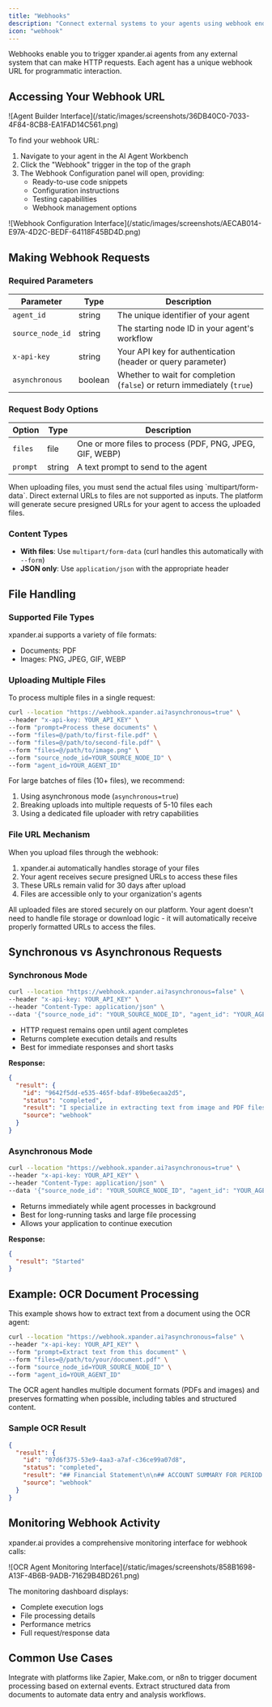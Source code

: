 ```yaml
---
title: "Webhooks"
description: "Connect external systems to your agents using webhook endpoints"
icon: "webhook"
---
```


Webhooks enable you to trigger xpander.ai agents from any external system that can make HTTP requests. Each agent has a unique webhook URL for programmatic interaction.

## Accessing Your Webhook URL

<Frame caption="Agent Builder Interface">
![Agent Builder Interface](/static/images/screenshots/36DB40C0-7033-4F84-8CB8-EA1FAD14C561.png)
</Frame>

To find your webhook URL:
1. Navigate to your agent in the AI Agent Workbench
2. Click the "Webhook" trigger in the top of the graph
3. The Webhook Configuration panel will open, providing:
   - Ready-to-use code snippets
   - Configuration instructions
   - Testing capabilities
   - Webhook management options

<Frame caption="Webhook Configuration Interface">
![Webhook Configuration Interface](/static/images/screenshots/AECAB014-E97A-4D2C-BEDF-64118F45BD4D.png)
</Frame>

## Making Webhook Requests

### Required Parameters

| Parameter | Type | Description |
| --------- | ---- | ----------- |
| `agent_id` | string | The unique identifier of your agent |
| `source_node_id` | string | The starting node ID in your agent's workflow |
| `x-api-key` | string | Your API key for authentication (header or query parameter) |
| `asynchronous` | boolean | Whether to wait for completion (`false`) or return immediately (`true`) |

### Request Body Options

| Option | Type | Description |
| ------ | ---- | ----------- |
| `files` | file | One or more files to process (PDF, PNG, JPEG, GIF, WEBP) |
| `prompt` | string | A text prompt to send to the agent |

<Warning>
When uploading files, you must send the actual files using `multipart/form-data`. Direct external URLs to files are not supported as inputs. The platform will generate secure presigned URLs for your agent to access the uploaded files.
</Warning>

### Content Types

- **With files**: Use `multipart/form-data` (curl handles this automatically with `--form`)
- **JSON only**: Use `application/json` with the appropriate header

## File Handling

### Supported File Types

xpander.ai supports a variety of file formats:
- Documents: PDF
- Images: PNG, JPEG, GIF, WEBP

### Uploading Multiple Files

To process multiple files in a single request:

```bash
curl --location "https://webhook.xpander.ai?asynchronous=true" \
--header "x-api-key: YOUR_API_KEY" \
--form "prompt=Process these documents" \
--form "files=@/path/to/first-file.pdf" \
--form "files=@/path/to/second-file.pdf" \
--form "files=@/path/to/image.png" \
--form "source_node_id=YOUR_SOURCE_NODE_ID" \
--form "agent_id=YOUR_AGENT_ID"
```

For large batches of files (10+ files), we recommend:
1. Using asynchronous mode (`asynchronous=true`)
2. Breaking uploads into multiple requests of 5-10 files each
3. Using a dedicated file uploader with retry capabilities

### File URL Mechanism

When you upload files through the webhook:

1. xpander.ai automatically handles storage of your files
2. Your agent receives secure presigned URLs to access these files
3. These URLs remain valid for 30 days after upload
4. Files are accessible only to your organization's agents

<Info>
All uploaded files are stored securely on our platform. Your agent doesn't need to handle file storage or download logic - it will automatically receive properly formatted URLs to access the files.
</Info>

## Synchronous vs Asynchronous Requests

### Synchronous Mode

```bash
curl --location "https://webhook.xpander.ai?asynchronous=false" \
--header "x-api-key: YOUR_API_KEY" \
--header "Content-Type: application/json" \
--data '{"source_node_id": "YOUR_SOURCE_NODE_ID", "agent_id": "YOUR_AGENT_ID", "prompt": "What can you do?"}'
```

- HTTP request remains open until agent completes
- Returns complete execution details and results
- Best for immediate responses and short tasks

**Response:**

```json
{
  "result": {
    "id": "9642f5dd-e535-465f-bdaf-89be6ecaa2d5",
    "status": "completed",
    "result": "I specialize in extracting text from image and PDF files using Optical Character Recognition (OCR) technology. If you provide me with a file in a supported format (pdf, png, jpeg, gif, webp), I can extract the text content for you.",
    "source": "webhook"
  }
}
```

### Asynchronous Mode

```bash
curl --location "https://webhook.xpander.ai?asynchronous=true" \
--header "x-api-key: YOUR_API_KEY" \
--header "Content-Type: application/json" \
--data '{"source_node_id": "YOUR_SOURCE_NODE_ID", "agent_id": "YOUR_AGENT_ID", "prompt": "What can you do?"}'
```

- Returns immediately while agent processes in background
- Best for long-running tasks and large file processing
- Allows your application to continue execution

**Response:**

```json
{
  "result": "Started"
}
```

## Example: OCR Document Processing

This example shows how to extract text from a document using the OCR agent:

```bash
curl --location "https://webhook.xpander.ai?asynchronous=false" \
--header "x-api-key: YOUR_API_KEY" \
--form "prompt=Extract text from this document" \
--form "files=@/path/to/your/document.pdf" \
--form "source_node_id=YOUR_SOURCE_NODE_ID" \
--form "agent_id=YOUR_AGENT_ID"
```

<Info>
The OCR agent handles multiple document formats (PDFs and images) and preserves formatting when possible, including tables and structured content.
</Info>

### Sample OCR Result

```json
{
  "result": {
    "id": "07d6f375-53e9-4aa3-a7af-c36ce99a07d8",
    "status": "completed",
    "result": "## Financial Statement\n\n## ACCOUNT SUMMARY FOR PERIOD ENDED SEPTEMBER 30, 2024\n\n| Description | Amount | Percentage |\n|------------|--------|------------|\n| Opening Balance | 50,000 | - |\n| Deposits | 25,000 | - |\n| Withdrawals | (10,000) | - |\n| Fees | (1,500) | 3% |\n| Interest | 1,200 | 2.4% |\n| Closing Balance | 64,700 | - |",
    "source": "webhook"
  }
}
```

## Monitoring Webhook Activity

xpander.ai provides a comprehensive monitoring interface for webhook calls:

<Frame caption="Webhook Monitoring Interface">
![OCR Agent Monitoring Interface](/static/images/screenshots/858B1698-A13F-4B6B-9ADB-71629B4BD261.png)
</Frame>

The monitoring dashboard displays:
- Complete execution logs
- File processing details
- Performance metrics
- Full request/response data

## Common Use Cases

<CardGroup cols={2}>
  <Card title="Workflow Automation" icon="robot">
    Integrate with platforms like Zapier, Make.com, or n8n to trigger document processing based on external events.
  </Card>
  
  <Card title="Document Processing" icon="file-pdf">
    Extract structured data from documents to automate data entry and analysis workflows.
  </Card>
</CardGroup>